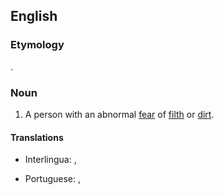 ==English==

===Etymology===
{{etyl|grc|en}} {{m|grc|μύσος||uncleanness}}{{suffix||phobe|lang=en}}.

===Noun===
{{en-noun}}

# A person with an abnormal [[fear]] of [[filth]] or [[dirt]].

====Translations====
{{trans-top|person with an abnormal fear of filth}}
* Interlingua: {{t|ia|mysophobo|m}}, {{t|ia|mysophoba|f}}
{{trans-mid}}
* Portuguese: {{t|pt|misófobo|m}}, {{t|pt|misófoba|f}}
{{trans-bottom}}